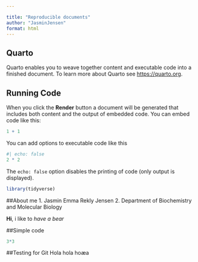 ```yaml
---

title: "Reproducible documents"
author: "JasminJensen"
format: html
---
```



## Quarto

Quarto enables you to weave together content and executable code into a finished document. To learn more about Quarto see <https://quarto.org>.

## Running Code

When you click the **Render** button a document will be generated that includes both content and the output of embedded code. You can embed code like this:

```r
1 + 1
```

You can add options to executable code like this 

```r
#| echo: false
2 * 2
```

The `echo: false` option disables the printing of code (only output is displayed).



```r
library(tidyverse)


```

##About me 
1. Jasmin Emma Rekly Jensen 
2. Department of Biochemistry and Molecular Biology 

**Hi**, i like to *have a bear* 

##Simple code 
```r
3*3
```

##Testing for Git 
Hola hola hoæa 

